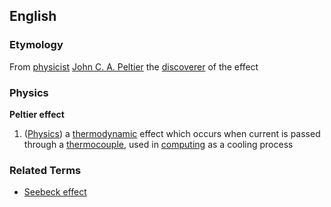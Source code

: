 == English ==
=== Etymology ===
From [[physicist]] [[Peltier|John C. A. Peltier]] the [[discoverer]] of the effect

=== Physics ===
'''Peltier effect'''
# ([[Physics]]) a [[thermodynamic]] effect which occurs when current is passed through a [[thermocouple]], used in [[computing]] as a cooling process

=== Related Terms ===
*[[Seebeck effect]]